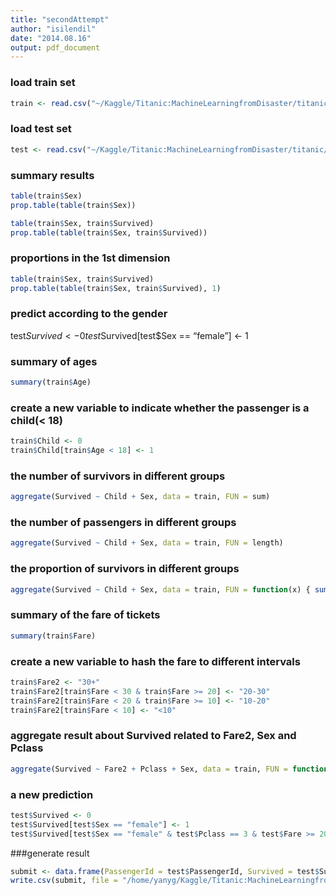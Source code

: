 ```yaml
---
title: "secondAttempt"
author: "isilendil"
date: "2014.08.16"
output: pdf_document
---
```


### load train set
```r
train <- read.csv("~/Kaggle/Titanic:MachineLearningfromDisaster/titanic/data/train.csv")
```

### load test set
```r
test <- read.csv("~/Kaggle/Titanic:MachineLearningfromDisaster/titanic/data/test.csv")
```

### summary results
```r
table(train$Sex)
prop.table(table(train$Sex))
```

```r
table(train$Sex, train$Survived)
prop.table(table(train$Sex, train$Survived))
```

### proportions in the 1st dimension
```r
table(train$Sex, train$Survived)
prop.table(table(train$Sex, train$Survived), 1)
```

### predict according to the gender
test$Survived <- 0
test$Survived[test$Sex == "female"] <- 1

### summary of ages
```r
summary(train$Age)
```

### create a new variable to indicate whether the passenger is a child(< 18)
```r
train$Child <- 0
train$Child[train$Age < 18] <- 1
```

### the number of survivors in different groups
```r
aggregate(Survived ~ Child + Sex, data = train, FUN = sum)
```

### the number of passengers in different groups
```r
aggregate(Survived ~ Child + Sex, data = train, FUN = length)
```

### the proportion of survivors in different groups
```r
aggregate(Survived ~ Child + Sex, data = train, FUN = function(x) { sum(x) / length(x) })
```

### summary of the fare of tickets
```r
summary(train$Fare)
```

### create a new variable to hash the fare to different intervals
```r
train$Fare2 <- "30+"
train$Fare2[train$Fare < 30 & train$Fare >= 20] <- "20-30"
train$Fare2[train$Fare < 20 & train$Fare >= 10] <- "10-20"
train$Fare2[train$Fare < 10] <- "<10"
```

### aggregate result about Survived related to Fare2, Sex and Pclass
```r
aggregate(Survived ~ Fare2 + Pclass + Sex, data = train, FUN = function(x) { sum(x) / length(x) })
```

### a new prediction
```r
test$Survived <- 0
test$Survived[test$Sex == "female"] <- 1
test$Survived[test$Sex == "female" & test$Pclass == 3 & test$Fare >= 20] <- 0
```

###generate result
```r
submit <- data.frame(PassengerId = test$PassengerId, Survived = test$Survived)
write.csv(submit, file = "/home/yanyg/Kaggle/Titanic:MachineLearningfromDisaster/titanic/secondAttempt/secondAttempt.csv", row.names = FALSE)
```
